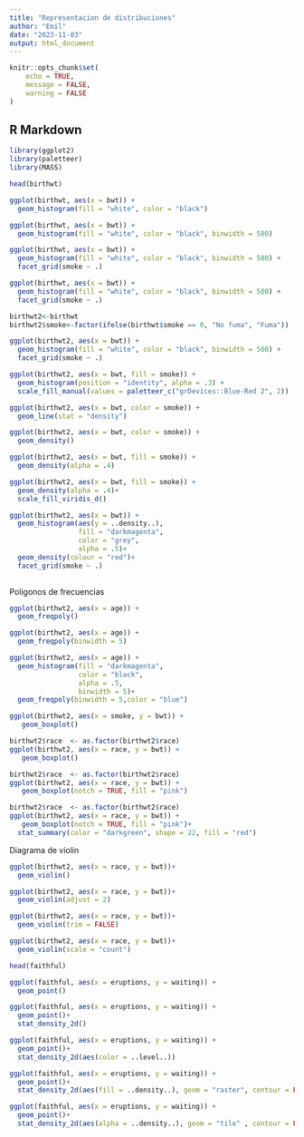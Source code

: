 ---
title: "Representacion de distribuciones"
author: "Emil"
date: "2023-11-03"
output: html_document
---

```{r setup, include=FALSE}
knitr::opts_chunk$set(
	echo = TRUE,
	message = FALSE,
	warning = FALSE
)
```

## R Markdown
```{r}
library(ggplot2)
library(paletteer)
library(MASS)
```


```{r}
head(birthwt)
```


```{r}
ggplot(birthwt, aes(x = bwt)) + 
  geom_histogram(fill = "white", color = "black")
```


```{r}
ggplot(birthwt, aes(x = bwt)) + 
  geom_histogram(fill = "white", color = "black", binwidth = 500) 
```


```{r}
ggplot(birthwt, aes(x = bwt)) + 
  geom_histogram(fill = "white", color = "black", binwidth = 500) +
  facet_grid(smoke ~ .)
```


```{r}
ggplot(birthwt, aes(x = bwt)) + 
  geom_histogram(fill = "white", color = "black", binwidth = 500) +
  facet_grid(smoke ~ .)
```


```{r}
birthwt2<-birthwt
birthwt2$smoke<-factor(ifelse(birthwt$smoke == 0, "No fuma", "Fuma"))
```


```{r}
ggplot(birthwt2, aes(x = bwt)) + 
  geom_histogram(fill = "white", color = "black", binwidth = 500) +
  facet_grid(smoke ~ .)
```


```{r}
ggplot(birthwt2, aes(x = bwt, fill = smoke)) + 
  geom_histogram(position = "identity", alpha = .3) +
  scale_fill_manual(values = paletteer_c("grDevices::Blue-Red 2", 2))
```


```{r}
ggplot(birthwt2, aes(x = bwt, color = smoke)) + 
  geom_line(stat = "density")

```


```{r}
ggplot(birthwt2, aes(x = bwt, color = smoke)) + 
  geom_density()
```


```{r}
ggplot(birthwt2, aes(x = bwt, fill = smoke)) + 
  geom_density(alpha = .4)
```


```{r}
ggplot(birthwt2, aes(x = bwt, fill = smoke)) + 
  geom_density(alpha = .4)+
  scale_fill_viridis_d()
```


```{r}
ggplot(birthwt2, aes(x = bwt)) + 
  geom_histogram(aes(y = ..density..),
                 fill = "darkmagenta",
                 color = "grey",
                 alpha = .5)+
  geom_density(colour = "red")+
  facet_grid(smoke ~ .)
  
```

Poligonos de frecuencias
```{r}

ggplot(birthwt2, aes(x = age)) +
  geom_freqpoly()
```


```{r}
ggplot(birthwt2, aes(x = age)) +
  geom_freqpoly(binwidth = 5)
```


```{r}
ggplot(birthwt2, aes(x = age)) + 
  geom_histogram(fill = "darkmagenta",
                 color = "black",
                 alpha = .5,
                 binwidth = 5)+
  geom_freqpoly(binwidth = 5,color = "blue")
```


```{r}
ggplot(birthwt2, aes(x = smoke, y = bwt)) + 
   geom_boxplot()

```


```{r}
birthwt2$race  <- as.factor(birthwt2$race)
ggplot(birthwt2, aes(x = race, y = bwt)) + 
   geom_boxplot()
```


```{r}
birthwt2$race  <- as.factor(birthwt2$race)
ggplot(birthwt2, aes(x = race, y = bwt)) + 
   geom_boxplot(notch = TRUE, fill = "pink")

```

```{r}
birthwt2$race  <- as.factor(birthwt2$race)
ggplot(birthwt2, aes(x = race, y = bwt)) + 
   geom_boxplot(notch = TRUE, fill = "pink")+
  stat_summary(color = "darkgreen", shape = 22, fill = "red")
```

Diagrama de violin

```{r}
ggplot(birthwt2, aes(x = race, y = bwt))+
  geom_violin()
```


```{r}
ggplot(birthwt2, aes(x = race, y = bwt))+
  geom_violin(adjust = 2)
```


```{r}
ggplot(birthwt2, aes(x = race, y = bwt))+
  geom_violin(trim = FALSE)
```


```{r}
ggplot(birthwt2, aes(x = race, y = bwt))+
  geom_violin(scale = "count")
```


```{r}

head(faithful)
```


```{r}

ggplot(faithful, aes(x = eruptions, y = waiting)) +
  geom_point()
```


```{r}
ggplot(faithful, aes(x = eruptions, y = waiting)) +
  geom_point()+
  stat_density_2d()
```


```{r}
ggplot(faithful, aes(x = eruptions, y = waiting)) +
  geom_point()+
  stat_density_2d(aes(color = ..level..))
```


```{r}
ggplot(faithful, aes(x = eruptions, y = waiting)) +
  geom_point()+
  stat_density_2d(aes(fill = ..density..), geom = "raster", contour = FALSE)
```


```{r}
ggplot(faithful, aes(x = eruptions, y = waiting)) +
  geom_point()+
  stat_density_2d(aes(alpha = ..density..), geom = "tile" , contour = FALSE)
```


```{r}
```


```{r}
```


```{r}
```


```{r}
```

